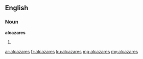 ==English==

===Noun===
'''alcazares'''

# {{plural of|alcazar}}

[[ar:alcazares]]
[[fr:alcazares]]
[[ku:alcazares]]
[[mg:alcazares]]
[[my:alcazares]]